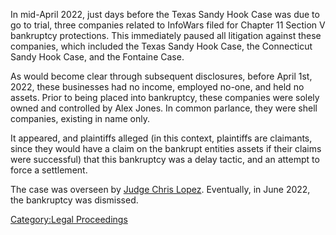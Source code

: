 In mid-April 2022, just days before the Texas Sandy Hook Case was due to go to trial, three companies related to InfoWars filed for Chapter 11 Section V bankruptcy protections. This immediately paused all litigation against these companies, which included the Texas Sandy Hook Case, the Connecticut Sandy Hook Case, and the Fontaine Case.

As would become clear through subsequent disclosures, before April 1st, 2022, these businesses had no income, employed no-one, and held no assets. Prior to being placed into bankruptcy, these companies were solely owned and controlled by Alex Jones. In common parlance, they were shell companies, existing in name only.

It appeared, and plaintiffs alleged (in this context, plaintiffs are claimants, since they would have a claim on the bankrupt entities assets if their claims were successful) that this bankruptcy was a delay tactic, and an attempt to force a settlement.

The case was overseen by [[Judge Chris Lopez]]. Eventually, in June 2022, the bankruptcy was dismissed.

[[Category:Legal Proceedings]]
